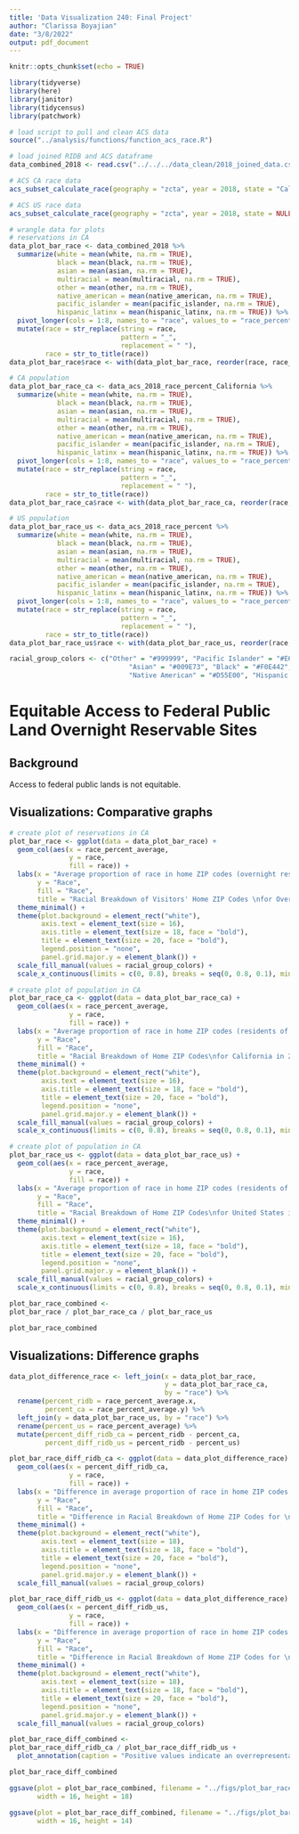 ```yaml
---
title: 'Data Visualization 240: Final Project'
author: "Clarissa Boyajian"
date: "3/8/2022"
output: pdf_document
---
```


```r
knitr::opts_chunk$set(echo = TRUE)

library(tidyverse)
library(here)
library(janitor)
library(tidycensus)
library(patchwork)

# load script to pull and clean ACS data
source("../analysis/functions/function_acs_race.R")
```

```r
# load joined RIDB and ACS dataframe
data_combined_2018 <- read.csv("../../../data_clean/2018_joined_data.csv")

# ACS CA race data
acs_subset_calculate_race(geography = "zcta", year = 2018, state = "California")

# ACS US race data
acs_subset_calculate_race(geography = "zcta", year = 2018, state = NULL)
```


```r
# wrangle data for plots
# reservations in CA
data_plot_bar_race <- data_combined_2018 %>%
  summarize(white = mean(white, na.rm = TRUE),
            black = mean(black, na.rm = TRUE),
            asian = mean(asian, na.rm = TRUE),
            multiracial = mean(multiracial, na.rm = TRUE),
            other = mean(other, na.rm = TRUE),
            native_american = mean(native_american, na.rm = TRUE),
            pacific_islander = mean(pacific_islander, na.rm = TRUE),
            hispanic_latinx = mean(hispanic_latinx, na.rm = TRUE)) %>%
  pivot_longer(cols = 1:8, names_to = "race", values_to = "race_percent_average") %>% 
  mutate(race = str_replace(string = race,
                            pattern = "_",
                            replacement = " "),
         race = str_to_title(race))
data_plot_bar_race$race <- with(data_plot_bar_race, reorder(race, race_percent_average))

# CA population
data_plot_bar_race_ca <- data_acs_2018_race_percent_California %>%
  summarize(white = mean(white, na.rm = TRUE),
            black = mean(black, na.rm = TRUE),
            asian = mean(asian, na.rm = TRUE),
            multiracial = mean(multiracial, na.rm = TRUE),
            other = mean(other, na.rm = TRUE),
            native_american = mean(native_american, na.rm = TRUE),
            pacific_islander = mean(pacific_islander, na.rm = TRUE),
            hispanic_latinx = mean(hispanic_latinx, na.rm = TRUE)) %>%
  pivot_longer(cols = 1:8, names_to = "race", values_to = "race_percent_average") %>% 
  mutate(race = str_replace(string = race,
                            pattern = "_",
                            replacement = " "),
         race = str_to_title(race))
data_plot_bar_race_ca$race <- with(data_plot_bar_race_ca, reorder(race, race_percent_average))

# US population
data_plot_bar_race_us <- data_acs_2018_race_percent %>%
  summarize(white = mean(white, na.rm = TRUE),
            black = mean(black, na.rm = TRUE),
            asian = mean(asian, na.rm = TRUE),
            multiracial = mean(multiracial, na.rm = TRUE),
            other = mean(other, na.rm = TRUE),
            native_american = mean(native_american, na.rm = TRUE),
            pacific_islander = mean(pacific_islander, na.rm = TRUE),
            hispanic_latinx = mean(hispanic_latinx, na.rm = TRUE)) %>%
  pivot_longer(cols = 1:8, names_to = "race", values_to = "race_percent_average") %>% 
  mutate(race = str_replace(string = race,
                            pattern = "_",
                            replacement = " "),
         race = str_to_title(race))
data_plot_bar_race_us$race <- with(data_plot_bar_race_us, reorder(race, race_percent_average))

racial_group_colors <- c("Other" = "#999999", "Pacific Islander" = "#E69F00", "Multiracial" = "#56B4E9",
                              "Asian" = "#009E73", "Black" = "#F0E442", "White" = "#0072B2", 
                              "Native American" = "#D55E00", "Hispanic Latinx" = "#CC79A7")
```


# Equitable Access to Federal Public Land Overnight Reservable Sites

## Background
Access to federal public lands is not equitable. 


## Visualizations: Comparative graphs

```r
# create plot of reservations in CA
plot_bar_race <- ggplot(data = data_plot_bar_race) +
  geom_col(aes(x = race_percent_average,
               y = race, 
               fill = race)) +
  labs(x = "Average proportion of race in home ZIP codes (overnight reservations in CA)",
       y = "Race",
       fill = "Race",
       title = "Racial Breakdown of Visitors' Home ZIP Codes \nfor Overnight Reservations in California in 2018") +
  theme_minimal() +
  theme(plot.background = element_rect("white"),
        axis.text = element_text(size = 16),
        axis.title = element_text(size = 18, face = "bold"),
        title = element_text(size = 20, face = "bold"),
        legend.position = "none",
        panel.grid.major.y = element_blank()) +
  scale_fill_manual(values = racial_group_colors) +
  scale_x_continuous(limits = c(0, 0.8), breaks = seq(0, 0.8, 0.1), minor_breaks = seq(0, 0.8, 0.025))
```

```r
# create plot of population in CA
plot_bar_race_ca <- ggplot(data = data_plot_bar_race_ca) +
  geom_col(aes(x = race_percent_average,
               y = race, 
               fill = race)) +
  labs(x = "Average proportion of race in home ZIP codes (residents of CA)",
       y = "Race",
       fill = "Race",
       title = "Racial Breakdown of Home ZIP Codes\nfor California in 2018") +
  theme_minimal() +
  theme(plot.background = element_rect("white"),
        axis.text = element_text(size = 16),
        axis.title = element_text(size = 18, face = "bold"),
        title = element_text(size = 20, face = "bold"),
        legend.position = "none",
        panel.grid.major.y = element_blank()) +
  scale_fill_manual(values = racial_group_colors) +
  scale_x_continuous(limits = c(0, 0.8), breaks = seq(0, 0.8, 0.1), minor_breaks = seq(0, 0.8, 0.025))
```

```r
# create plot of population in CA
plot_bar_race_us <- ggplot(data = data_plot_bar_race_us) +
  geom_col(aes(x = race_percent_average,
               y = race, 
               fill = race)) +
  labs(x = "Average proportion of race in home ZIP codes (residents of US",
       y = "Race",
       fill = "Race",
       title = "Racial Breakdown of Home ZIP Codes\nfor United States in 2018") +
  theme_minimal() +
  theme(plot.background = element_rect("white"),
        axis.text = element_text(size = 16),
        axis.title = element_text(size = 18, face = "bold"),
        title = element_text(size = 20, face = "bold"),
        legend.position = "none",
        panel.grid.major.y = element_blank()) +
  scale_fill_manual(values = racial_group_colors) +
  scale_x_continuous(limits = c(0, 0.8), breaks = seq(0, 0.8, 0.1), minor_breaks = seq(0, 0.8, 0.025))
```


```r
plot_bar_race_combined <- 
plot_bar_race / plot_bar_race_ca / plot_bar_race_us

plot_bar_race_combined
```

## Visualizations: Difference graphs

```r
data_plot_difference_race <- left_join(x = data_plot_bar_race, 
                                       y = data_plot_bar_race_ca,
                                       by = "race") %>% 
  rename(percent_ridb = race_percent_average.x, 
         percent_ca = race_percent_average.y) %>% 
  left_join(y = data_plot_bar_race_us, by = "race") %>% 
  rename(percent_us = race_percent_average) %>% 
  mutate(percent_diff_ridb_ca = percent_ridb - percent_ca,
         percent_diff_ridb_us = percent_ridb - percent_us)

```

```r
plot_bar_race_diff_ridb_ca <- ggplot(data = data_plot_difference_race) +
  geom_col(aes(x = percent_diff_ridb_ca,
               y = race, 
               fill = race)) +
  labs(x = "Difference in average proportion of race in home ZIP codes (RIDB - CA)",
       y = "Race",
       fill = "Race",
       title = "Difference in Racial Breakdown of Home ZIP Codes for \nCalifornia Residents Compared to Overnight Reservations \nin California in 2018") +
  theme_minimal() +
  theme(plot.background = element_rect("white"),
        axis.text = element_text(size = 18),
        axis.title = element_text(size = 18, face = "bold"),
        title = element_text(size = 20, face = "bold"),
        legend.position = "none",
        panel.grid.major.y = element_blank()) +
  scale_fill_manual(values = racial_group_colors)
```

```r
plot_bar_race_diff_ridb_us <- ggplot(data = data_plot_difference_race) +
  geom_col(aes(x = percent_diff_ridb_us,
               y = race, 
               fill = race)) +
  labs(x = "Difference in average proportion of race in home ZIP codes (RIDB - US)",
       y = "Race",
       fill = "Race",
       title = "Difference in Racial Breakdown of Home ZIP Codes for \nUnited States Residents Compared to Overnight Reservations \nin California in 2018") +
  theme_minimal() +
  theme(plot.background = element_rect("white"),
        axis.text = element_text(size = 18),
        axis.title = element_text(size = 18, face = "bold"),
        title = element_text(size = 20, face = "bold"),
        legend.position = "none",
        panel.grid.major.y = element_blank()) +
  scale_fill_manual(values = racial_group_colors)
```

```r
plot_bar_race_diff_combined <- 
plot_bar_race_diff_ridb_ca / plot_bar_race_diff_ridb_us +
  plot_annotation(caption = "Positive values indicate an overrepresentation of a given racial group in visitors' home ZIP codes as compared \nto the overall population of California or the United Sate and negative values indicate an underrepresentation.")

plot_bar_race_diff_combined
```


```r
ggsave(plot = plot_bar_race_combined, filename = "../figs/plot_bar_race_combined.png",
       width = 16, height = 18)

ggsave(plot = plot_bar_race_diff_combined, filename = "../figs/plot_bar_race_diff.png", 
       width = 16, height = 14)
```



